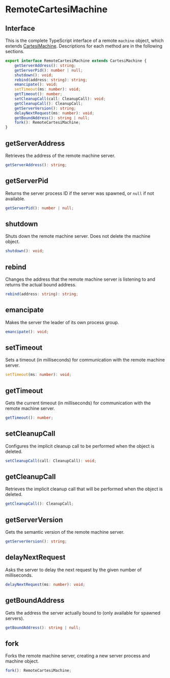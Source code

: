 # RemoteCartesiMachine

## Interface

This is the complete TypeScript interface of a remote `machine` object, which extends [CartesiMachine](/api/cartesi-machine).
Descriptions for each method are in the following sections.

```ts
export interface RemoteCartesiMachine extends CartesiMachine {
    getServerAddress(): string;
    getServerPid(): number | null;
    shutdown(): void;
    rebind(address: string): string;
    emancipate(): void;
    setTimeout(ms: number): void;
    getTimeout(): number;
    setCleanupCall(call: CleanupCall): void;
    getCleanupCall(): CleanupCall;
    getServerVersion(): string;
    delayNextRequest(ms: number): void;
    getBoundAddress(): string | null;
    fork(): RemoteCartesiMachine;
}
```

## getServerAddress

Retrieves the address of the remote machine server.

```ts
getServerAddress(): string;
```

## getServerPid

Returns the server process ID if the server was spawned, or `null` if not available.

```ts
getServerPid(): number | null;
```

## shutdown

Shuts down the remote machine server. Does not delete the machine object.

```ts
shutdown(): void;
```

## rebind

Changes the address that the remote machine server is listening to and returns the actual bound address.

```ts
rebind(address: string): string;
```

## emancipate

Makes the server the leader of its own process group.

```ts
emancipate(): void;
```

## setTimeout

Sets a timeout (in milliseconds) for communication with the remote machine server.

```ts
setTimeout(ms: number): void;
```

## getTimeout

Gets the current timeout (in milliseconds) for communication with the remote machine server.

```ts
getTimeout(): number;
```

## setCleanupCall

Configures the implicit cleanup call to be performed when the object is deleted.

```ts
setCleanupCall(call: CleanupCall): void;
```

## getCleanupCall

Retrieves the implicit cleanup call that will be performed when the object is deleted.

```ts
getCleanupCall(): CleanupCall;
```

## getServerVersion

Gets the semantic version of the remote machine server.

```ts
getServerVersion(): string;
```

## delayNextRequest

Asks the server to delay the next request by the given number of milliseconds.

```ts
delayNextRequest(ms: number): void;
```

## getBoundAddress

Gets the address the server actually bound to (only available for spawned servers).

```ts
getBoundAddress(): string | null;
```

## fork

Forks the remote machine server, creating a new server process and machine object.

```ts
fork(): RemoteCartesiMachine;
```
